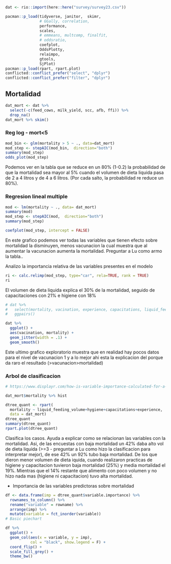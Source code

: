 ```r
dat <- rio::import(here::here("survey/survey23.csv"))
```

```r
pacman::p_load(tidyverse, janitor,  skimr, 
               # GGally, correlation, 
               performance, 
               scales, 
               # emmeans, multcomp, finalfit,  
               # oddsratio,
               coefplot, 
               OddsPlotty, 
               relaimpo, 
               gtools, 
               SjPlot)
pacman::p_load(rpart, rpart.plot)
conflicted::conflict_prefer("select", "dplyr")
conflicted::conflict_prefer("filter", "dplyr")
```


## Mortalidad

```r
dat_mort <- dat %>% 
  select(-c(feed_cows, milk_yield, scc, afb, ffi)) %>% 
  drop_na()
dat_mort %>% skim()
```

### Reg log - mort<5

```r
mod_bin <- glm(mortality > 5 ~ ., data=dat_mort)
mod_step <- stepAIC(mod_bin,  direction="both")
summary(mod_step)
odds_plot(mod_step)
```

Podemos ver en la tabla que se reduce en un 80% (1-0.2) la probabilidad de que la mortalidad sea mayor al 5% cuando el volumen de dieta liquida pasa de 2 a 4 litros y de 4 a 6 litros. (Por cada salto, la probabilidad re reduce un 80%).

### Regresion lineal multiple

```r
mod <- lm(mortality ~ ., data= dat_mort)
summary(mod)
mod_step <- stepAIC(mod,  direction="both")
summary(mod_step)
```

```r
coefplot(mod_step, intercept = FALSE)
```

En este grafico podemos ver todas las variables que tienen efecto sobre mortalidad la disminuyen, menos vacunacion la cual muestra que al aumentar la vacunacion aumenta la mortalidad. Preguntar a Lu como armo la tabla..

Analizo la importancia relativa de las variables presentes en el modelo

```r
ri <- calc.relimp(mod_step, type="car", rela=TRUE, rank = TRUE) 
ri
```

El volumen de dieta liquida explica el 30% de la mortalidad, seguido de capacitaciones con 21% e higiene con 18%

```r
# dat %>% 
#   select(mortality, vacination, experience, capacitations, liquid_feeding_volume, hygiene) %>% 
#   ggpairs()

dat %>% 
  ggplot() + 
  aes(vacination, mortality) + 
  geom_jitter(width = .1) + 
  geom_smooth()
```

Este ultimo grafico exploratorio muestra que en realidad hay pocos datos para el nivel de vacunacion 1 y a lo mejor ahi esta la explicacion del porque da raro el resultado (>vacunacion>mortalidad)

### Arbol de clasificacion

```r
# https://www.displayr.com/how-is-variable-importance-calculated-for-a-random-forest/#:~:text=This%20importance%20is%20a%20measure,accuracy%20due%20to%20random%20noise.
```

```r
dat_mort$mortality %>% hist
```

```r
dtree_quant <- rpart(
  mortality ~ liquid_feeding_volume+hygiene+capacitations+experience, 
  data = dat_mort)
dtree_quant
summary(dtree_quant)
rpart.plot(dtree_quant)
```

Clasifica los casos. Ayuda a explicar como se relacionan las variables con la mortalidad. Asi, de las encuestas con baja mortalidad un 42% daba alto vol de dieta liquida (>=3 - preguntar a Lu como hizo la clasificacion para interpretar mejor), de ese 42% un 92% tubo baja mortalidad. De los que dieron menor volumen de dieta iquida, cuando realizaron practicas de higiene y capacitacion tuvieron baja mortalidad (25%) y media mortalidad el 19%. Mientras que el 14% restante que alimento con poco volumen y no hizo nada mas (higiene ni capacitacion) tuvo alta mortalidad.

- Importancia de las variables predictoras sobre mortalidad

```r
df <- data.frame(imp = dtree_quant$variable.importance) %>% 
  rownames_to_column() %>% 
  rename("variable" = rowname) %>% 
  arrange(imp) %>%
  mutate(variable = fct_inorder(variable))
# Basic piechart

df %>% 
  ggplot() +
  geom_col(aes(x = variable, y = imp),
           col = "black", show.legend = F) +
  coord_flip() +
  scale_fill_grey() +
  theme_bw()
```





